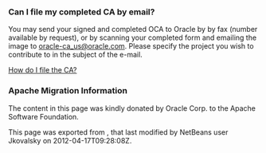 <!--

    Licensed to the Apache Software Foundation (ASF) under one
    or more contributor license agreements.  See the NOTICE file
    distributed with this work for additional information
    regarding copyright ownership.  The ASF licenses this file
    to you under the Apache License, Version 2.0 (the
    "License"); you may not use this file except in compliance
    with the License.  You may obtain a copy of the License at

      http://www.apache.org/licenses/LICENSE-2.0

    Unless required by applicable law or agreed to in writing,
    software distributed under the License is distributed on an
    "AS IS" BASIS, WITHOUT WARRANTIES OR CONDITIONS OF ANY
    KIND, either express or implied.  See the License for the
    specific language governing permissions and limitations
    under the License.

-->

===Can I file my completed CA by email?===

You may send your signed and completed OCA to Oracle by by fax (number available by request), or by scanning your completed form and emailing the image to [mailto:oracle-ca_us@oracle.com oracle-ca_us@oracle.com]. Please specify the project you wish to contribute to in the subject of the e-mail.

[[FaqHowDoIFileACA| How do I file the CA?]]

===Apache Migration Information===

The content in this page was kindly donated by Oracle Corp. to the
Apache Software Foundation.

This page was exported from , 
that last modified by NetBeans user Jkovalsky 
on 2012-04-17T09:28:08Z.

